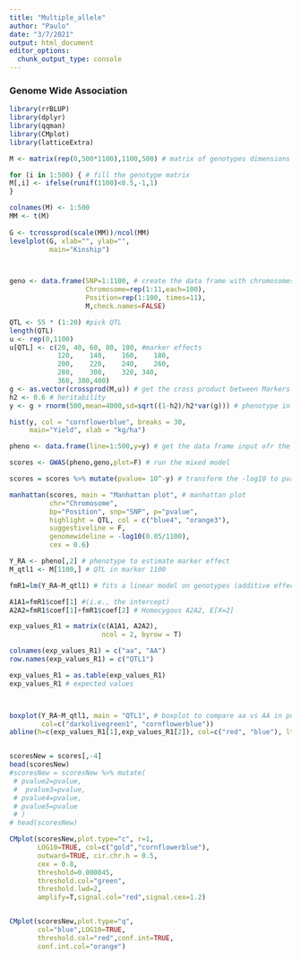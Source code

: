 ```yaml
---
title: "Multiple_allele"
author: "Paulo"
date: "3/7/2021"
output: html_document
editor_options: 
  chunk_output_type: console
---
```


### Genome Wide Association

```r
library(rrBLUP)
library(dplyr)
library(qqman)
library(CMplot)
library(latticeExtra)

M <- matrix(rep(0,500*1100),1100,500) # matrix of genotypes dimensions

for (i in 1:500) { # fill the genotype matrix
M[,i] <- ifelse(runif(1100)<0.5,-1,1)
}

colnames(M) <- 1:500
MM <- t(M)
  
G <- tcrossprod(scale(MM))/ncol(MM)
levelplot(G, xlab="", ylab="", 
          main="Kinship")



geno <- data.frame(SNP=1:1100, # create the data frame with chromosomes
                   Chromosome=rep(1:11,each=100),
                   Position=rep(1:100, times=11),
                   M,check.names=FALSE)

QTL <- 55 * (1:20) #pick QTL
length(QTL)
u <- rep(0,1100) 
u[QTL] <- c(20,	40,	60,	80,	100, #marker effects
            120,	140,	160,	180, 
            200,	220,	240,	260, 
            280,	300,	320, 340,	
            360, 380,400)
g <- as.vector(crossprod(M,u)) # get the cross product between Markers and marker effects
h2 <- 0.6 # heritability
y <- g + rnorm(500,mean=4000,sd=sqrt((1-h2)/h2*var(g))) # phenotype in a random distribution on 500 samples  with  the mean and sd desired

hist(y, col = "cornflowerblue", breaks = 30, 
     main="Yield", xlab = "kg/ha")

pheno <- data.frame(line=1:500,y=y) # get the data frame input ofr the GWA 

scores <- GWAS(pheno,geno,plot=F) # run the mixed model

scores = scores %>% mutate(pvalue= 10^-y) # transform the -log10 to pvalue

manhattan(scores, main = "Manhattan plot", # manhattan plot 
          chr="Chromosome",
          bp="Position", snp="SNP", p="pvalue", 
          highlight = QTL, col = c("blue4", "orange3"),
          suggestiveline = F, 
          genomewideline = -log10(0.05/1100),
          cex = 0.6)

Y_RA <- pheno[,2] # phenotype to estimate marker effect
M_qtl1 <- M[1100,] # QTL in marker 1100

fmR1=lm(Y_RA~M_qtl1) # fits a linear model on genotypes (additive effects)

A1A1=fmR1$coef[1] #(i.e., the intercept)
A2A2=fmR1$coef[1]+fmR1$coef[2] # Homocygous A2A2, E[X=2]

exp_values_R1 = matrix(c(A1A1, A2A2), 
                       ncol = 2, byrow = T)

colnames(exp_values_R1) = c("aa", "AA")
row.names(exp_values_R1) = c("QTL1")

exp_values_R1 = as.table(exp_values_R1)
exp_values_R1 # expected values



boxplot(Y_RA~M_qtl1, main = "QTL1", # boxplot to compare aa vs AA in position 1100
        col=c("darkolivegreen1", "cornflowerblue")) 
abline(h=c(exp_values_R1[1],exp_values_R1[2]), col=c("red", "blue"), lty=c(1,2), lwd=c(2, 2))


scoresNew = scores[,-4]
head(scoresNew)
#scoresNew = scoresNew %>% mutate(
 # pvalue2=pvalue,
 #  pvalue3=pvalue,
 # pvalue4=pvalue,
 # pvalue5=pvalue
 # )
# head(scoresNew)

CMplot(scoresNew,plot.type="c", r=1,
       LOG10=TRUE, col=c("gold","cornflowerblue"),
       outward=TRUE, cir.chr.h = 0.5,
       cex = 0.8,
       threshold=0.000045,
       threshold.col="green",
       threshold.lwd=2,
       amplify=T,signal.col="red",signal.cex=1.2)


CMplot(scoresNew,plot.type="q",
       col="blue",LOG10=TRUE,
       threshold.col="red",conf.int=TRUE,
       conf.int.col="orange")


```
